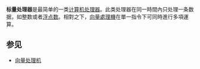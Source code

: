 {{Expand |time=2011-04-10T02:38:40+00:00 }}
{{Unreferenced |time=2011-04-10T02:38:40+00:00 }}
'''标量处理器'''是最简单的一类[[计算机|计算机]][[处理器|处理器]]。此类处理器在同一時間內只处理一条数据，如整数或者[[浮点数|浮点数]]。相對之下，[[向量處理機|向量處理機]]在單一指令下可同時進行多項運算。

==参见==
*[[向量处理机|向量处理机]]

{{compu-stub}}